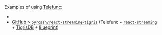 
Examples of using [Telefunc](https://telefunc.com/):
 - <RepoLink path='/examples/telefunc-v1/' />
 - [GitHub > `pyrossh/react-streaming-tigris`](https://github.com/pyrossh/react-streaming-tigris) (Telefunc + [`react-streaming`](https://github.com/brillout/react-streaming) + [TigrisDB](https://www.tigrisdata.com/) + [Blueprint](https://blueprintjs.com/))
